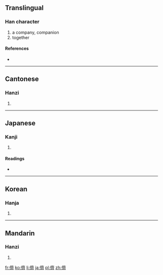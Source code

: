 {{also|侪}}
==Translingual==

===Han character===
{{Han char|rn=9|rad=人|as=14|sn=16|four=2022<sub>3</sub>|canj=人卜X (OYX)}}

# a company, companion
# together

====References====
* {{Han ref|kx=0119.380|dkj=01227|dj=0253.140|hdz=10231.140|uh=5115|ud=20757|bh=BEAB|bd=48811}}

----

==Cantonese==

===Hanzi===
{{yue-hanzi|jyut=|y=chaai4|sim=侪}}

# {{defn|lang=yue|sort=人14}}

----

==Japanese==

===Kanji===
{{ja-kanji|grade=|rs=人14}}

# {{defn|lang=ja|sort=人14}}

====Readings====
* {{ja-readings|on=[[せい]] (sei), [[さい]] (sai)|kun=[[ともがら]] (tomogara)}}

----

==Korean==

===Hanja===
{{ko-hanja|hangeul=제|rv=je|mr=che}}

# {{defn|lang=ko|sort=人14}}

----

==Mandarin==

===Hanzi===
{{cmn-hanzi|sim=侪|pin=[[chái]] ([[chai2]])|wg=ch'ai<sup>2</sup>}}

# {{defn|lang=cmn|sort=人14}}

[[fr:儕]]
[[ko:儕]]
[[li:儕]]
[[ja:儕]]
[[pl:儕]]
[[zh:儕]]